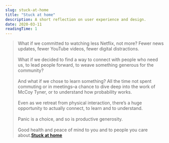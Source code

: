 ```yaml
---
slug: stuck-at-home
title: "Stuck at home"
description: A short reflection on user experience and design.
date: 2020-03-11
readingTime: 1
---
```


>What if we committed to watching less Netflix, not more? Fewer news updates, fewer YouTube videos, fewer digital distractions.
<br /><br />
What if we decided to find a way to connect with people who need us, to lead people forward, to weave something generous for the community?
<br /><br />
And what if we chose to learn something? All the time not spent commuting or in meetings–a chance to dive deep into the work of McCoy Tyner, or to understand how probability works.
<br /><br />
Even as we retreat from physical interaction, there’s a huge opportunity to actually connect, to learn and to understand.
<br /><br />
Panic is a choice, and so is productive generosity.
<br /><br />
Good health and peace of mind to you and to people you care about.**<a href="https://seths.blog/2020/03/stuck-at-home/">Stuck at home</a>**